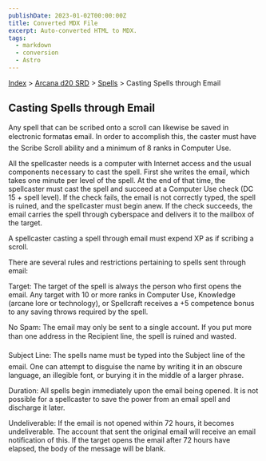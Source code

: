 ```yaml
---
publishDate: 2023-01-02T00:00:00Z
title: Converted MDX File
excerpt: Auto-converted HTML to MDX.
tags:
  - markdown
  - conversion
  - Astro
---
```






[Index](-index) > [Arcana d20 SRD](arcana-d20-srd-index) > [Spells](arcana-d20-srd-spells-index) > Casting Spells through Email




## Casting Spells through Email


Any spell that can be scribed onto a scroll can likewise be saved in electronic formatas email. In order to accomplish this, the caster must have the Scribe Scroll ability and a minimum of 8 ranks in Computer Use.


All the spellcaster needs is a computer with Internet access and the usual components necessary to cast the spell. First she writes the email, which takes one minute per level of the spell. At the end of that time, the spellcaster must cast the spell and succeed at a Computer Use check (DC 15 + spell level). If the check fails, the email is not correctly typed, the spell is ruined, and the spellcaster must begin anew. If the check succeeds, the email carries the spell through cyberspace and delivers it to the mailbox of the target.


A spellcaster casting a spell through email must expend XP as if scribing a scroll.


There are several rules and restrictions pertaining to spells sent through email:


Target: The target of the spell is always the person who first opens the email. Any target with 10 or more ranks in Computer Use, Knowledge (arcane lore or technology), or Spellcraft receives a +5 competence bonus to any saving throws required by the spell.


No Spam: The email may only be sent to a single account. If you put more than one address in the Recipient line, the spell is ruined and wasted.


Subject Line: The spells name must be typed into the Subject line of the email. One can attempt to disguise the name by writing it in an obscure language, an illegible font, or burying it in the middle of a larger phrase.


Duration: All spells begin immediately upon the email being opened. It is not possible for a spellcaster to save the power from an email spell and discharge it later.


Undeliverable: If the email is not opened within 72 hours, it becomes undeliverable. The account that sent the original email will receive an email notification of this. If the target opens the email after 72 hours have elapsed, the body of the message will be blank.



